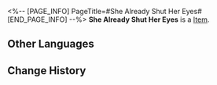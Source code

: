 <%-- [PAGE_INFO]
PageTitle=#She Already Shut Her Eyes#
[END_PAGE_INFO] --%>
{{Item Infobox
|id          = 23011
|image       = Item She Already Shut Her Eyes.png
|type        = 
|invCategory = Light Cone
|rarity      = 5
|effect      = Light Cone for the Path of {{Color|h|Preservation}}. The Light Cone ability is only effective for characters of this Path.
|description = The ache in the middle of her forehead will accompany her for the rest of her life, but it is only a fraction of what she had experienced in the past.<br />She thought herself prescient until the departure of those for whom she cared.<br />She now "sees" the world ever-changing, the times ever-shifting...<br />But she already shut her eyes, because the future has already been determined<br />...inside "the third eye."
}}
'''She Already Shut Her Eyes''' is a [[Item]].

==Other Languages==
{{Other Languages
|en   = She Already Shut Her Eyes
|zhs  = 她已闭上双眼
|zht  = 她已閉上雙眼
|ja   = {{Rubi|閉|とざ}}ざした{{Rubi|瞳|ひとみ}}
|ko   = 그녀는 두 눈을 감았네
|es   = Ya ha cerrado los ojos
|fr   = Elle a déjà fermé les yeux
|ru   = Она закрыла глаза
|th   = She Already Shut Her Eyes
|vi   = Đôi Mắt Đã Nhắm Lại
|de   = Ihre Augen sind bereits geschlossen
|id   = She Already Shut Her Eyes
|pt   = Ela Já Fechou Seus Olhos
}}

==Change History==
{{Change History|2.0}}